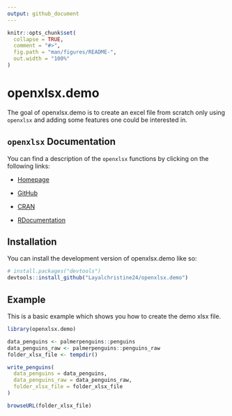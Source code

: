 ```yaml
---
output: github_document
---
```


<!-- README.md is generated from README.Rmd. Please edit that file -->

```r
knitr::opts_chunk$set(
  collapse = TRUE,
  comment = "#>",
  fig.path = "man/figures/README-",
  out.width = "100%"
)
```

# openxlsx.demo

<!-- badges: start -->
<!-- badges: end -->

The goal of openxlsx.demo is to create an excel file from scratch only using 
`openxlsx` and adding some features one could be interested in.

## `openxlsx` Documentation

You can find a description of the `openxlsx` functions by clicking on the following
links: 

- [Homepage](https://ycphs.github.io/openxlsx/index.html)

- [GitHub](https://github.com/ycphs/openxlsx)

- [CRAN](https://cran.r-project.org/web/packages/openxlsx/openxlsx.pdf)

- [RDocumentation](https://www.rdocumentation.org/packages/openxlsx/versions/4.2.5.2)


## Installation

You can install the development version of openxlsx.demo like so:

``` r
# install.packages("devtools")
devtools::install_github("Layalchristine24/openxlsx.demo")
```

## Example

This is a basic example which shows you how to create the demo xlsx file.

```r
library(openxlsx.demo)

data_penguins <- palmerpenguins::penguins
data_penguins_raw <- palmerpenguins::penguins_raw
folder_xlsx_file <- tempdir()

write_penguins(
  data_penguins = data_penguins,
  data_penguins_raw = data_penguins_raw,
  folder_xlsx_file = folder_xlsx_file
)

browseURL(folder_xlsx_file)
```
